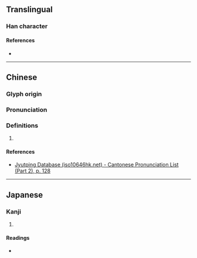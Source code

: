 {{character info/new}}
==Translingual==

===Han character===
{{Han char|rn=75|rad=木|as=07|sn=11|four=|canj=DNAU,XDNAU|ids=⿰木免}}

====References====
* {{Han ref|kx=0529.100|dkj=14855|hdz=21218.030|uh=689A|ud=26778}}

----

==Chinese==
{{zh-forms}}

===Glyph origin===
{{Han etym}}

===Pronunciation===
{{zh-pron
|m=wǎn
|c=maan5
|mc=y
|oc=y
|cat=
}}

===Definitions===
{{zh-hanzi}}

# {{rfdef|zh}}

====References====
* [http://www.iso10646hk.net/jp/document/download.jsp Jyutping Database (iso10646hk.net) - Cantonese Pronunciation List (Part 2), p. 128]

----

==Japanese==

===Kanji===
{{ja-kanji|grade=|rs=木07}}

# {{rfdef|ja|sort=木07}}

====Readings====
* {{ja-readings|on=ばん,まん|kun=}}